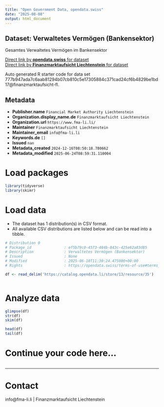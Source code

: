 ```yaml
---
title: "Open Government Data, opendata.swiss"
date: "2025-08-08"
output: html_document
---
```


## Dataset: Verwaltetes Vermögen (Bankensektor)

Gesamtes Verwaltetes Vermögen im Bankensektor

[Direct link by **opendata.swiss** for dataset](https://opendata.swiss/de/dataset/verwaltetes-vermogen-bankensektor)<br>
[Direct link by **Finanzmarktaufsicht Liechtenstein** for dataset]()

Auto generated R starter code for data set 777b947ada7c6aab81294b07cb810c5e17305884c371cad24cf6b4829be1bd17@finanzmarktaufsicht-fl.

## Metadata

- **Publisher.name** `Financial Market Authority Liechtenstein`
- **Organization.display_name.de** `Finanzmarktaufsicht Liechtenstein`
- **Organization.url** `https://www.fma-li.li/`
- **Maintainer** `Finanzmarktaufsicht Liechtenstein`
- **Maintainer_email** `info@fma-li.li`
- **Keywords.de** `[]`
- **Issued** `nan`
- **Metadata_created** `2024-12-16T08:50:18.780662`
- **Metadata_modified** `2025-06-24T08:59:31.110004`


# Load packages

```r

library(tidyverse)
library(skimr)

```

# Load data

-   The dataset has 1 distribution(s) in CSV format.
-   All available CSV distributions are listed below and can be read into a tibble.

```r

# Distribution 0
# Package_id               : ef5b79c0-4573-484b-843c-425e62a83d85
# Description              : Verwaltetes Vermögen (Bankensektor)
# Issued                   : None
# Modified                 : 2025-06-10T11:30:24.475000+00:00
# Rights                   : https://opendata.swiss/terms-of-use#terms_by

df <- read_delim('https://catalog.opendata.li/store/13/resource/35')



```

# Analyze data

```r

glimpse(df)
str(df)
skim(df)

head(df)
tail(df)

```

# Continue your code here...

```r

```

------------------------------------------------------------------------

# Contact

info@fma-li.li | Finanzmarktaufsicht Liechtenstein
